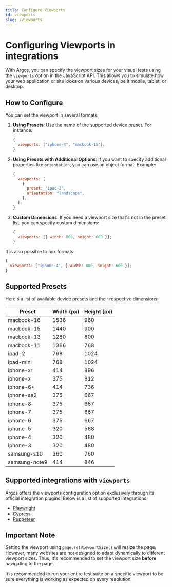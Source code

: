 ```yaml
---
title: Configure Viewports
id: viewports
slug: /viewports
---
```


# Configuring Viewports in integrations

With Argos, you can specify the viewport sizes for your visual tests using the `viewports` option in the JavaScript API. This allows you to simulate how your web application or site looks on various devices, be it mobile, tablet, or desktop.

## How to Configure

You can set the viewport in several formats:

1. **Using Presets**:
   Use the name of the supported device preset. For instance:

   ```js
   {
     viewports: ["iphone-4", "macbook-15"];
   }
   ```

2. **Using Presets with Additional Options**:
   If you want to specify additional properties like `orientation`, you can use an object format. Example:

   ```js
   {
     viewports: [
       {
         preset: "ipad-2",
         orientation: "landscape",
       },
     ];
   }
   ```

3. **Custom Dimensions**:
   If you need a viewport size that's not in the preset list, you can specify custom dimensions:

   ```js
   {
     viewports: [{ width: 800, height: 600 }];
   }
   ```

It is also possible to mix formats:

```js
{
  viewports: ["iphone-4", { width: 800, height: 600 }];
}
```

## Supported Presets

Here's a list of available device presets and their respective dimensions:

| Preset        | Width (px) | Height (px) |
| ------------- | ---------- | ----------- |
| macbook-16    | 1536       | 960         |
| macbook-15    | 1440       | 900         |
| macbook-13    | 1280       | 800         |
| macbook-11    | 1366       | 768         |
| ipad-2        | 768        | 1024        |
| ipad-mini     | 768        | 1024        |
| iphone-xr     | 414        | 896         |
| iphone-x      | 375        | 812         |
| iphone-6+     | 414        | 736         |
| iphone-se2    | 375        | 667         |
| iphone-8      | 375        | 667         |
| iphone-7      | 375        | 667         |
| iphone-6      | 375        | 667         |
| iphone-5      | 320        | 568         |
| iphone-4      | 320        | 480         |
| iphone-3      | 320        | 480         |
| samsung-s10   | 360        | 760         |
| samsung-note9 | 414        | 846         |

## Supported integrations with `viewports`

Argos offers the viewports configuration option exclusively through its official integration plugins. Below is a list of supported integrations:

- [Playwright](/playwright)
- [Cypress](/cypress)
- [Puppeteer](/puppeteer)

## Important Note

Setting the viewport using `page.setViewportSize()` will resize the page. However, many websites are not designed to adapt dynamically to different viewport sizes. Thus, it's recommended to set the viewport size **before** navigating to the page.

It is recommended to run your entire test suite on a specific viewport to be sure everything is working as expected on every resolution.

```

```
